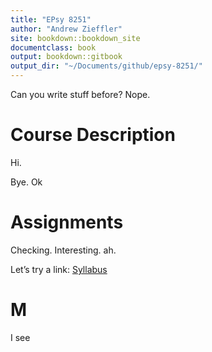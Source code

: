 ```yaml
---
title: "EPsy 8251"
author: "Andrew Zieffler"
site: bookdown::bookdown_site
documentclass: book
output: bookdown::gitbook
output_dir: "~/Documents/github/epsy-8251/"
---
```


Can you write stuff before? Nope.

# Course Description {-}

Hi.

Bye. Ok


# Assignments {-}

Checking. Interesting. ah.

Let's try a link: [Syllabus](https://github.com/zief0002/epsy-8251/blob/master/F16-8251-Syllabus-Section-01.pdf)




# M {-}

I see

